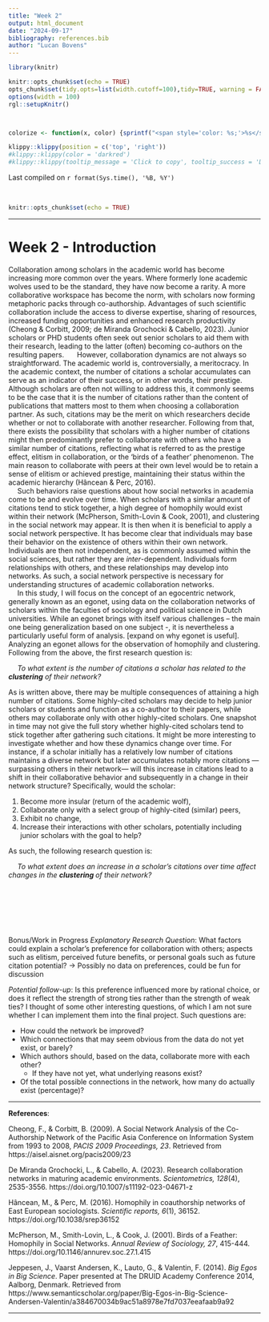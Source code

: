 ```yaml
---
title: "Week 2"
output: html_document
date: "2024-09-17"
bibliography: references.bib
author: "Lucan Bovens"
---
```


```{=html}
<style>
div {
text-align: justify}
</style>
```

```r
library(knitr)

knitr::opts_chunk$set(echo = TRUE)
opts_chunk$set(tidy.opts=list(width.cutoff=100),tidy=TRUE, warning = FALSE, message = FALSE,comment = "#>", cache=TRUE, class.source=c("test"), class.output=c("test2"))
options(width = 100)
rgl::setupKnitr()



colorize <- function(x, color) {sprintf("<span style='color: %s;'>%s</span>", color, x) }

```

```r
klippy::klippy(position = c('top', 'right'))
#klippy::klippy(color = 'darkred')
#klippy::klippy(tooltip_message = 'Click to copy', tooltip_success = 'Done')
```

Last compiled on `r format(Sys.time(), '%B, %Y')`

<br>

```r
knitr::opts_chunk$set(echo = TRUE)
```

----

# Week 2 -  Introduction

Collaboration among scholars in the academic world has become increasing more common over the years. Where formerly lone academic wolves used to be the standard, they have now become a rarity. A more collaborative workspace has become the norm, with scholars now forming metaphoric packs through co-authorship. Advantages of such scientific collaboration include the access to diverse expertise, sharing of resources, increased funding opportunities and enhanced research productivity (Cheong & Corbitt, 2009; de Miranda Grochocki & Cabello, 2023). Junior scholars or PHD students often seek out senior scholars to aid them with their research, leading to the latter (often) becoming co-authors on the resulting papers.\ 
  However, collaboration dynamics are not always so straightforward. The academic world is, controversially, a meritocracy. In the academic context, the number of citations a scholar accumulates can serve as an indicator of their success, or in other words, their prestige. Although scholars are often not willing to address this, it commonly seems to be the case that it is the number of citations rather than the content of publications that matters most to them when choosing a collaboration partner. As such, citations may be the merit on which researchers decide whether or not to collaborate with another researcher. Following from that, there exists the possibility that scholars with a higher number of citations might then predominantly prefer to collaborate with others who have a similar number of citations, reflecting what is referred to as the prestige effect, elitism in collaboration, or the ‘birds of a feather’ phenomenon. The main reason to collaborate with peers at their own level would be to retain a sense of elitism or achieved prestige, maintaining their status within the academic hierarchy (Hâncean & Perc, 2016).\
  Such behaviors raise questions about how social networks in academia come to be and evolve over time. When scholars with a similar amount of citations tend to stick together, a high degree of homophily would exist within their network (McPherson, Smith-Lovin & Cook, 2001), and clustering in the social network may appear. It is then when it is beneficial to apply a social network perspective. It has become clear that individuals may base their behavior on the existence of others within their own network. Individuals are then not independent, as is commonly assumed within the social sciences, but rather they are _inter_-dependent. Individuals form relationships with others, and these relationships may develop into networks. As such, a social network perspective is necessary for understanding structures of academic collaboration networks.\
  In this study, I will focus on the concept of an egocentric network, generally known as an egonet, using data on the collaboration networks of scholars within the faculties of sociology and political science in Dutch universities. While an egonet brings with itself various challenges – the main one being generalization based on one subject -, it is nevertheless a particularly useful form of analysis. [expand on why egonet is useful]. Analyzing an egonet allows for the observation of homophily and clustering. Following from the above, the first research question is:  \ 

  *To what extent is the number of citations a scholar has related to the **clustering** of their network?*

As is written above, there may be multiple consequences of attaining a high number of citations. Some highly-cited scholars may decide to help junior scholars or students and function as a co-author to their papers, while others may collaborate only with other highly-cited scholars. One snapshot in time may not give the full story whether highly-cited scholars tend to stick together after gathering such citations. It might be more interesting to investigate whether and how these dynamics change over time. For instance, if a scholar initially has a relatively low number of citations maintains a diverse network but later accumulates notably more citations —surpassing others in their network— will this increase in citations lead to a shift in their collaborative behavior and subsequently in a change in their network structure? Specifically, would the scholar:

1. Become more insular (return of the academic wolf),
2. Collaborate only with a select group of highly-cited (similar) peers,
3. Exhibit no change,
4. Increase their interactions with other scholars, potentially including junior scholars with the goal to help?

As such, the following research question is:  \ 

  *To what extent does an increase in a scholar’s citations over time affect changes in the **clustering ** of their network?*






<br>
<br>
<br>
<br>
<br>


Bonus/Work in Progress *Explanatory Research Question*: What factors could explain a scholar’s preference for collaboration with others; aspects such as elitism, perceived future benefits, or personal goals such as future citation potential?
  -> Possibly no data on preferences, could be fun for discussion

*Potential follow-up*: Is this preference influenced more by rational choice, or does it reflect the strength of strong ties rather than the strength of weak ties?
I thought of some other interesting questions, of which I am not sure whether I can implement them into the final project. Such questions are:

* How could the network be improved? 
* Which connections that may seem obvious from the data do not yet exist, or barely? 
* Which authors should, based on the data, collaborate more with each other?
    + If they have not yet, what underlying reasons exist?
* Of the total possible connections in the network, how many do actually exist (percentage)?


-------------


**References**:

Cheong, F., & Corbitt, B. (2009). A Social Network Analysis of the Co-Authorship Network of the Pacific Asia Conference on Information System from 1993 to 2008, *PACIS 2009 Proceedings, 23*. Retrieved from https://aisel.aisnet.org/pacis2009/23

De Miranda Grochocki, L., & Cabello, A. (2023). Research collaboration networks in maturing academic environments. *Scientometrics, 128*(4), 2535-3556. https://doi.org/10.1007/s11192-023-04671-z

Hâncean, M., & Perc, M. (2016). Homophily in coauthorship networks of East European sociologists. *Scientific reports, 6*(1), 36152. https://doi.org/10.1038/srep36152

McPherson, M., Smith-Lovin, L., & Cook, J. (2001). Birds of a Feather: Homophily in Social Networks. *Annual Review of Sociology, 27*, 415-444. https://doi.org/10.1146/annurev.soc.27.1.415

Jeppesen, J., Vaarst Andersen, K., Lauto, G., & Valentin, F. (2014). *Big Egos in Big Science*. Paper presented at The DRUID Academy Conference 2014, Aalborg, Denmark. Retrieved from https://www.semanticscholar.org/paper/Big-Egos-in-Big-Science-Andersen-Valentin/a384670034b9ac51a8978e7fd7037eeafaab9a92

----

